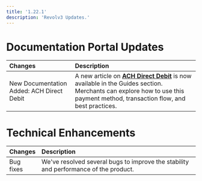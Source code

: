 ```yaml
---
title: '1.22.1'
description: 'Revolv3 Updates.'
---
```


# Documentation Portal Updates

| Changes                                   | Description                                                                                                                                                                                                                 |
| :---------------------------------------- | :-------------------------------------------------------------------------------------------------------------------------------------------------------------------------------------------------------------------------- |
| New Documentation Added: ACH Direct Debit | A new article on **[ACH Direct Debit](https://docs.revolv3.com/docs/ach-direct-debit)** is now available in the Guides section. Merchants can explore how to use this payment method, transaction flow, and best practices. |

# Technical Enhancements

| Changes   | Description                                                                          |
| :-------- | :----------------------------------------------------------------------------------- |
| Bug fixes | We've resolved several bugs to improve the stability and performance of the product. |
